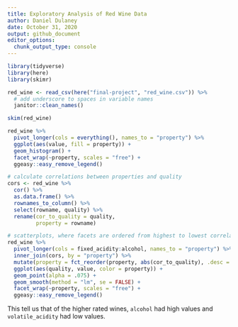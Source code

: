 ```yaml
---
title: Exploratory Analysis of Red Wine Data
author: Daniel Dulaney
date: October 31, 2020 
output: github_document
editor_options: 
  chunk_output_type: console
---
```


```r
library(tidyverse)
library(here)
library(skimr)
```

```r
red_wine <- read_csv(here("final-project", "red_wine.csv")) %>% 
  # add underscore to spaces in variable names
  janitor::clean_names()
```

```r
skim(red_wine)
```

```r
red_wine %>% 
  pivot_longer(cols = everything(), names_to = "property") %>% 
  ggplot(aes(value, fill = property)) +
  geom_histogram() +
  facet_wrap(~property, scales = "free") +
  ggeasy::easy_remove_legend()
```

```r
# calculate correlations between properties and quality
cors <- red_wine %>% 
  cor() %>% 
  as.data.frame() %>% 
  rownames_to_column() %>% 
  select(rowname, quality) %>% 
  rename(cor_to_quality = quality,
         property = rowname)

# scatterplots, where facets are ordered from highest to lowest correlation with quality
red_wine %>% 
  pivot_longer(cols = fixed_acidity:alcohol, names_to = "property") %>% 
  inner_join(cors, by = "property") %>%
  mutate(property = fct_reorder(property, abs(cor_to_quality), .desc = TRUE)) %>% 
  ggplot(aes(quality, value, color = property)) +
  geom_point(alpha = .075) +
  geom_smooth(method = "lm", se = FALSE) + 
  facet_wrap(~property, scales = "free") +
  ggeasy::easy_remove_legend()
```

This tell us that of the higher rated wines, `alcohol` had high values and `volatile_acidity` had low values.




